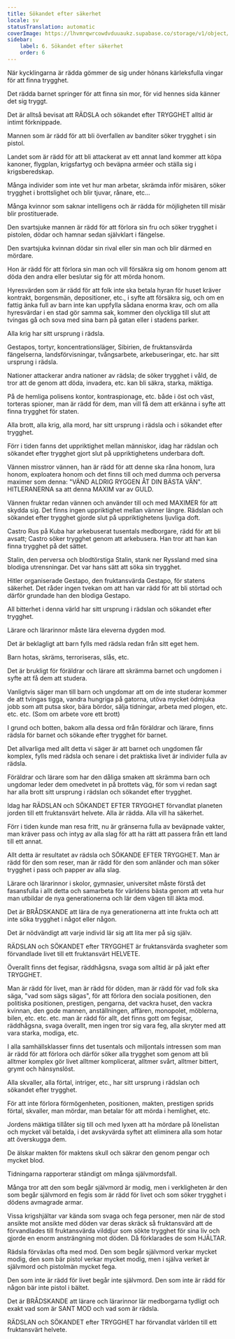 ```yaml
---
title: Sökandet efter säkerhet
locale: sv
statusTranslation: automatic
coverImage: https://lhvmrqwrcowdvduuaukz.supabase.co/storage/v1/object/public/strapi-uploads/small_cover-educacion-fundamental.webp-2d51a7828a2b1309555be27f7e2a61a0.webp
sidebar:
    label: 6. Sökandet efter säkerhet
    order: 6
---
```

När kycklingarna är rädda gömmer de sig under hönans kärleksfulla vingar för att finna trygghet.

Det rädda barnet springer för att finna sin mor, för vid hennes sida känner det sig tryggt.

Det är alltså bevisat att RÄDSLA och sökandet efter TRYGGHET alltid är intimt förknippade.

Mannen som är rädd för att bli överfallen av banditer söker trygghet i sin pistol.

Landet som är rädd för att bli attackerat av ett annat land kommer att köpa kanoner, flygplan, krigsfartyg och beväpna arméer och ställa sig i krigsberedskap.

Många individer som inte vet hur man arbetar, skrämda inför misären, söker trygghet i brottslighet och blir tjuvar, rånare, etc...

Många kvinnor som saknar intelligens och är rädda för möjligheten till misär blir prostituerade.

Den svartsjuke mannen är rädd för att förlora sin fru och söker trygghet i pistolen, dödar och hamnar sedan självklart i fängelse.

Den svartsjuka kvinnan dödar sin rival eller sin man och blir därmed en mördare.

Hon är rädd för att förlora sin man och vill försäkra sig om honom genom att döda den andra eller beslutar sig för att mörda honom.

Hyresvärden som är rädd för att folk inte ska betala hyran för huset kräver kontrakt, borgensmän, depositioner, etc., i syfte att försäkra sig, och om en fattig änka full av barn inte kan uppfylla sådana enorma krav, och om alla hyresvärdar i en stad gör samma sak, kommer den olyckliga till slut att tvingas gå och sova med sina barn på gatan eller i stadens parker.

Alla krig har sitt ursprung i rädsla.

Gestapos, tortyr, koncentrationsläger, Sibirien, de fruktansvärda fängelserna, landsförvisningar, tvångsarbete, arkebuseringar, etc. har sitt ursprung i rädsla.

Nationer attackerar andra nationer av rädsla; de söker trygghet i våld, de tror att de genom att döda, invadera, etc. kan bli säkra, starka, mäktiga.

På de hemliga polisens kontor, kontraspionage, etc. både i öst och väst, torteras spioner, man är rädd för dem, man vill få dem att erkänna i syfte att finna trygghet för staten.

Alla brott, alla krig, alla mord, har sitt ursprung i rädsla och i sökandet efter trygghet.

Förr i tiden fanns det uppriktighet mellan människor, idag har rädslan och sökandet efter trygghet gjort slut på uppriktighetens underbara doft.

Vännen misstror vännen, han är rädd för att denne ska råna honom, lura honom, exploatera honom och det finns till och med dumma och perversa maximer som denna: "VÄND ALDRIG RYGGEN ÅT DIN BÄSTA VÄN". HITLERANERNA sa att denna MAXIM var av GULD.

Vännen fruktar redan vännen och använder till och med MAXIMER för att skydda sig. Det finns ingen uppriktighet mellan vänner längre. Rädslan och sökandet efter trygghet gjorde slut på uppriktighetens ljuvliga doft.

Castro Rus på Kuba har arkebuserat tusentals medborgare, rädd för att bli avsatt; Castro söker trygghet genom att arkebusera. Han tror att han kan finna trygghet på det sättet.

Stalin, den perversa och blodtörstiga Stalin, stank ner Ryssland med sina blodiga utrensningar. Det var hans sätt att söka sin trygghet.

Hitler organiserade Gestapo, den fruktansvärda Gestapo, för statens säkerhet. Det råder ingen tvekan om att han var rädd för att bli störtad och därför grundade han den blodiga Gestapo.

All bitterhet i denna värld har sitt ursprung i rädslan och sökandet efter trygghet.

Lärare och lärarinnor måste lära eleverna dygden mod.

Det är beklagligt att barn fylls med rädsla redan från sitt eget hem.

Barn hotas, skräms, terroriseras, slås, etc.

Det är brukligt för föräldrar och lärare att skrämma barnet och ungdomen i syfte att få dem att studera.

Vanligtvis säger man till barn och ungdomar att om de inte studerar kommer de att tvingas tigga, vandra hungriga på gatorna, utöva mycket ödmjuka jobb som att putsa skor, bära bördor, sälja tidningar, arbeta med plogen, etc. etc. etc. (Som om arbete vore ett brott)

I grund och botten, bakom alla dessa ord från föräldrar och lärare, finns rädsla för barnet och sökande efter trygghet för barnet.

Det allvarliga med allt detta vi säger är att barnet och ungdomen får komplex, fylls med rädsla och senare i det praktiska livet är individer fulla av rädsla.

Föräldrar och lärare som har den dåliga smaken att skrämma barn och ungdomar leder dem omedvetet in på brottets väg, för som vi redan sagt har alla brott sitt ursprung i rädslan och sökandet efter trygghet.

Idag har RÄDSLAN och SÖKANDET EFTER TRYGGHET förvandlat planeten jorden till ett fruktansvärt helvete. Alla är rädda. Alla vill ha säkerhet.

Förr i tiden kunde man resa fritt, nu är gränserna fulla av beväpnade vakter, man kräver pass och intyg av alla slag för att ha rätt att passera från ett land till ett annat.

Allt detta är resultatet av rädsla och SÖKANDE EFTER TRYGGHET. Man är rädd för den som reser, man är rädd för den som anländer och man söker trygghet i pass och papper av alla slag.

Lärare och lärarinnor i skolor, gymnasier, universitet måste förstå det fasansfulla i allt detta och samarbeta för världens bästa genom att veta hur man utbildar de nya generationerna och lär dem vägen till äkta mod.

Det är BRÅDSKANDE att lära de nya generationerna att inte frukta och att inte söka trygghet i något eller någon.

Det är nödvändigt att varje individ lär sig att lita mer på sig själv.

RÄDSLAN och SÖKANDET efter TRYGGHET är fruktansvärda svagheter som förvandlade livet till ett fruktansvärt HELVETE.

Överallt finns det fegisar, räddhågsna, svaga som alltid är på jakt efter TRYGGHET.

Man är rädd för livet, man är rädd för döden, man är rädd för vad folk ska säga, "vad som sägs sägas", för att förlora den sociala positionen, den politiska positionen, prestigen, pengarna, det vackra huset, den vackra kvinnan, den gode mannen, anställningen, affären, monopolet, möblerna, bilen, etc. etc. etc. man är rädd för allt, det finns gott om fegisar, räddhågsna, svaga överallt, men ingen tror sig vara feg, alla skryter med att vara starka, modiga, etc.

I alla samhällsklasser finns det tusentals och miljontals intressen som man är rädd för att förlora och därför söker alla trygghet som genom att bli alltmer komplex gör livet alltmer komplicerat, alltmer svårt, alltmer bittert, grymt och hänsynslöst.

Alla skvaller, alla förtal, intriger, etc., har sitt ursprung i rädslan och sökandet efter trygghet.

För att inte förlora förmögenheten, positionen, makten, prestigen sprids förtal, skvaller, man mördar, man betalar för att mörda i hemlighet, etc.

Jordens mäktiga tillåter sig till och med lyxen att ha mördare på lönelistan och mycket väl betalda, i det avskyvärda syftet att eliminera alla som hotar att överskugga dem.

De älskar makten för maktens skull och säkrar den genom pengar och mycket blod.

Tidningarna rapporterar ständigt om många självmordsfall.

Många tror att den som begår självmord är modig, men i verkligheten är den som begår självmord en fegis som är rädd för livet och som söker trygghet i dödens avmagrade armar.

Vissa krigshjältar var kända som svaga och fega personer, men när de stod ansikte mot ansikte med döden var deras skräck så fruktansvärd att de förvandlades till fruktansvärda vilddjur som sökte trygghet för sina liv och gjorde en enorm ansträngning mot döden. Då förklarades de som HJÄLTAR.

Rädsla förväxlas ofta med mod. Den som begår självmord verkar mycket modig, den som bär pistol verkar mycket modig, men i själva verket är självmord och pistolmän mycket fega.

Den som inte är rädd för livet begår inte självmord. Den som inte är rädd för någon bär inte pistol i bältet.

Det är BRÅDSKANDE att lärare och lärarinnor lär medborgarna tydligt och exakt vad som är SANT MOD och vad som är rädsla.

RÄDSLAN och SÖKANDET efter TRYGGHET har förvandlat världen till ett fruktansvärt helvete.

